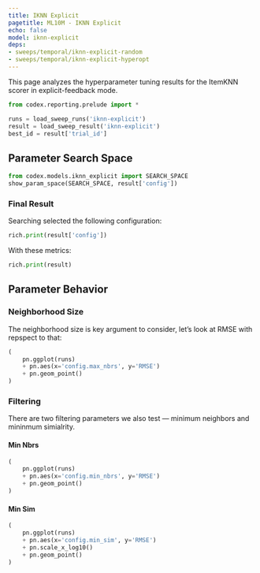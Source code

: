 ```yaml
---
title: IKNN Explicit
pagetitle: ML10M - IKNN Explicit
echo: false
model: iknn-explicit
deps:
- sweeps/temporal/iknn-explicit-random
- sweeps/temporal/iknn-explicit-hyperopt
---
```


This page analyzes the hyperparameter tuning results for the ItemKNN scorer in
explicit-feedback mode.



```python
from codex.reporting.prelude import *
```

```python
runs = load_sweep_runs('iknn-explicit')
result = load_sweep_result('iknn-explicit')
best_id = result['trial_id']
```

## Parameter Search Space

```python
from codex.models.iknn_explicit import SEARCH_SPACE
show_param_space(SEARCH_SPACE, result['config'])
```

### Final Result

Searching selected the following configuration:

```python
rich.print(result['config'])
```

With these metrics:

```python
rich.print(result)
```

## Parameter Behavior

### Neighborhood Size

The neighborhood size is key argument to consider, let's look at RMSE with
repspect to that:

```python
(
    pn.ggplot(runs)
    + pn.aes(x='config.max_nbrs', y='RMSE')
    + pn.geom_point()
)
```

### Filtering

There are two filtering parameters we also test — minimum neighbors and mininmum
simialrity.

::: {.panel-tabset}

#### Min Nbrs

```python
(
    pn.ggplot(runs)
    + pn.aes(x='config.min_nbrs', y='RMSE')
    + pn.geom_point()
)
```

#### Min Sim

```python
(
    pn.ggplot(runs)
    + pn.aes(x='config.min_sim', y='RMSE')
    + pn.scale_x_log10()
    + pn.geom_point()
)
```

:::
